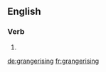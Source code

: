 ==English==

===Verb===
{{head|en|present participle}}

# {{present participle of|grangerise|lang=en}}

[[de:grangerising]]
[[fr:grangerising]]